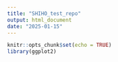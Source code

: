 ```yaml
---
title: "SHIHO_test_repo"
output: html_document
date: "2025-01-15"
---
```


```r
knitr::opts_chunk$set(echo = TRUE)
library(ggplot2)
```

